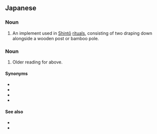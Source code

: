 ==Japanese==
{{wikipedia|lang=ja}}
{{wikipedia|Gohei}}
{{ja-kanjitab|ご|へい|yomi=on}}

===Noun===
{{ja-noun|ごへい}}

# An implement used in [[Shintō]] [[rituals]], consisting of two {{ja-r|紙垂|かみしで|[[zigzag]] [[paper]] [[streamers]] used extensively in Shintō}} draping down alongside a wooden post or bamboo pole.

===Noun===
{{ja-noun|おんべい}}

# Older reading for {{lang|ja|ごへい}} above.

====Synonyms====
* {{ja-r|祓串|はらえぐし}}
* {{ja-r|幣束|へいそく}}
* {{ja-r|幣|ぬさ}}
* {{ja-r|大幣|おおぬさ}}

====See also====
* {{ja-r|笏|しゃく}}
* {{ja-r|手板|ていた}}